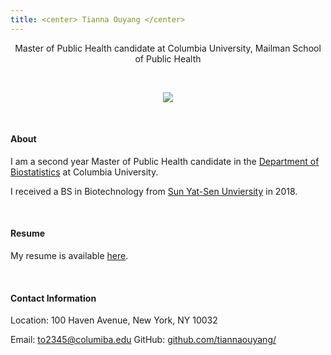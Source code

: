 ```yaml
---
title: <center> Tianna Ouyang </center>
---
```



<center> Master of Public Health candidate at Columbia University, Mailman School of Public Health </center>

<link rel="stylesheet" href="styles.css" type="text/css">
<link rel="stylesheet" href="academicons/css/academicons.min.css"/>
<link rel="apple-touch-icon" href="/image/icon.png">

<br>

<center>![](https://media.giphy.com/media/drXGoW1iudhKw/giphy.gif)</center>

<br>

#### About

I am a second year Master of Public Health candidate in the [Department of Biostatistics](https://www.mailman.columbia.edu/become-student/departments/biostatistics) at Columbia University.

I received a BS in Biotechnology from [Sun Yat-Sen Unviersity](http://www.sysu.edu.cn/2012/en/index.htm) in 2018. 

<br>

#### Resume
My resume is available [here](downloads/[Tianna Ouyang] Resume.pdf).

<br>


#### Contact Information

Location: 100 Haven Avenue, New York, NY 10032

Email: [to2345@columiba.edu](mailto:columbia@columbia.edu)
GitHub: [github.com/tiannaouyang/](http://github.com/tiannaouyang/)